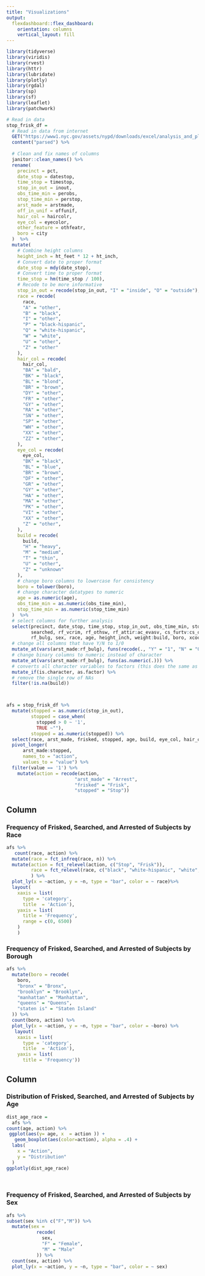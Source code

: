 ```yaml
---
title: "Visualizations"
output: 
  flexdashboard::flex_dashboard:
    orientation: columns
    vertical_layout: fill
---
```


```r
library(tidyverse)
library(viridis)
library(rvest)
library(httr)
library(lubridate)
library(plotly)
library(rgdal)
library(sp)
library(sf)
library(leaflet)
library(patchwork)
```

```r
# Read in data
stop_frisk_df = 
  # Read in data from internet
  GET("https://www1.nyc.gov/assets/nypd/downloads/excel/analysis_and_planning/stop-question-frisk/sqf-2016.csv") %>% 
  content("parsed") %>% 
  
  # Clean and fix names of columns
  janitor::clean_names() %>% 
  rename(
    precinct = pct,
    date_stop = datestop,
    time_stop = timestop,
    stop_in_out = inout,
    obs_time_min = perobs,
    stop_time_min = perstop,
    arst_made = arstmade,
    off_in_unif = offunif,
    hair_col = haircolr,
    eye_col = eyecolor,
    other_feature = othfeatr,
    boro = city
  )  %>% 
  mutate(
    # Combine height columns
    height_inch = ht_feet * 12 + ht_inch,
    # Convert date to proper format
    date_stop = mdy(date_stop),
    # Convert time to proper format
    time_stop = hm(time_stop / 100),
    # Recode to be more informative
    stop_in_out = recode(stop_in_out, "I" = "inside", "O" = "outside"),
    race = recode(
      race, 
      "A" = "other", 
      "B" = "black", 
      "I" = "other",
      "P" = "black-hispanic",
      "Q" = "white-hispanic",
      "W" = "white",
      "U" = "other",
      "Z" = "other"
    ),
    hair_col = recode(
      hair_col,
      "BA" = "bald",
      "BK" = "black",
      "BL" = "blond",
      "BR" = "brown",
      "DY" = "other",
      "FR" = "other",
      "GY" = "other",
      "RA" = "other",
      "SN" = "other",
      "SP" = "other",
      "WH" = "other",
      "XX" = "other",
      "ZZ" = "other",
    ),
    eye_col = recode(
      eye_col,
      "BK" = "black",
      "BL" = "blue",
      "BR" = "brown",
      "DF" = "other",
      "GR" = "other",
      "GY" = "other",
      "HA" = "other",
      "MA" = "other",
      "PK" = "other",
      "VI" = "other",
      "XX" = "other",
      "Z" = "other",      
    ),
    build = recode(
      build,
      "H" = "heavy",
      "M" = "medium",
      "T" = "thin",
      "U" = "other",
      "Z" = "unknown"
    ),
    # change boro columns to lowercase for consistency
    boro = tolower(boro),
    # change character datatypes to numeric
    age = as.numeric(age),
    obs_time_min = as.numeric(obs_time_min),
    stop_time_min = as.numeric(stop_time_min)
  )  %>% 
  # select columns for further analysis
  select(precinct, date_stop, time_stop, stop_in_out, obs_time_min, stop_time_min, arst_made, off_in_unif, frisked, 
         searched, rf_vcrim, rf_othsw, rf_attir:ac_evasv, cs_furtv:cs_other, rf_knowl, sb_hdobj:sb_admis, rf_furt, 
         rf_bulg, sex, race, age, height_inch, weight:build, boro, xcoord, ycoord) %>% 
  # change all columns that have Y/N to 1/0
  mutate_at(vars(arst_made:rf_bulg), funs(recode(., "Y" = "1", "N" = "0"))) %>% 
  # change binary columns to numeric instead of character
  mutate_at(vars(arst_made:rf_bulg), funs(as.numeric(.))) %>% 
  # converts all character variables to factors (this does the same as the for loop)
  mutate_if(is.character, as.factor) %>% 
  # remove the single row of NAs
  filter(!is.na(build))



afs = stop_frisk_df %>% 
  mutate(stopped = as.numeric(stop_in_out),
         stopped = case_when(
           stopped > 0 ~ '1',
           TRUE ~""),
         stopped = as.numeric(stopped)) %>% 
  select(race, arst_made, frisked, stopped, age, build, eye_col, hair_col, weight, sex, boro) %>% 
  pivot_longer(
      arst_made:stopped,
      names_to = "action",
      values_to = "value") %>% 
  filter(value == '1') %>% 
    mutate(action = recode(action,
                         "arst_made" = "Arrest",
                         "frisked" = "Frisk",
                         "stopped" = "Stop")) 
```



Column {data-width=500}
-----------------------------------------------------------------------

### Frequency of Frisked, Searched, and Arrested of Subjects by Race 

```r
afs %>% 
   count(race, action) %>% 
  mutate(race = fct_infreq(race, n)) %>% 
  mutate(action = fct_relevel(action, c("Stop", "Frisk")),
         race = fct_relevel(race, c("black", "white-hispanic", "white", "other"))
         ) %>% 
  plot_ly(x = ~action, y = ~n, type = "bar", color = ~ race)%>% 
  layout(
    xaxis = list(
      type = 'category',
      title  = 'Action'), 
    yaxis = list(
      title = 'Frequency',
      range = c(0, 6500)
    ) 
    )
```

### Frequency of Frisked, Searched, and Arrested of Subjects by Borough

```r
afs %>% 
  mutate(boro = recode(
    boro,
    "bronx" = "Bronx",
    "brooklyn" = "Brooklyn",
    "manhattan" = "Manhattan",
    "queens" = "Queens",
    "staten is" = "Staten Island"
  )) %>% 
  count(boro, action) %>% 
  plot_ly(x = ~action, y = ~n, type = "bar", color = ~boro) %>% 
   layout(
    xaxis = list(
      type = 'category',
      title  = 'Action'), 
    yaxis = list(
      title = 'Frequency'))
```


Column {data-width=500}
-----------------------------------------------------------------------

### Distribution of Frisked, Searched, and Arrested of Subjects by Age 

```r
dist_age_race = 
  afs %>%  
count(age, action) %>% 
 ggplot(aes(y= age, x  = action )) +
   geom_boxplot(aes(color=action), alpha = .4) +
  labs(
    x = "Action",
    y = "Distribution"
  )
ggplotly(dist_age_race)

  
```

### Frequency of Frisked, Searched, and Arrested of Subjects by Sex

```r
afs %>% 
subset(sex %in% c("F","M")) %>% 
  mutate(sex = 
           recode(
             sex,
             "F" = "Female",
             "M" = "Male"
           )) %>% 
  count(sex, action) %>% 
  plot_ly(x = ~action, y = ~n, type = "bar", color = ~ sex)

```

